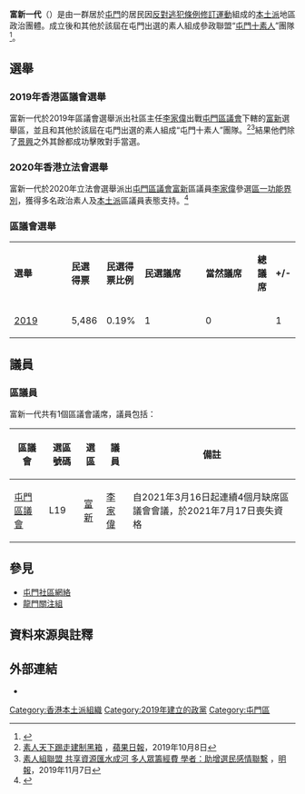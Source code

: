 {{香港政黨表
|中文名稱=富新一代
|英文名稱=Fu Sun Generation
|黨徽文件名 =
|色彩編碼={{Party meta/color/富新一代}}
|組織形式=
|註冊編號=
|註冊名稱=
|頭銜1=社區主任
|姓名1=[[李家偉|李家偉]]
|創立=2019年7月16日
|總部=
|黨員人數= 
|象徵顏色={{color box|#21ABAD}}
|政黨口號=團結社區，重奪議會<br>屯門起步，區政革新
|立法會議席={{Infobox political party/seats|0|70|hex={{Party meta/color/富新一代}}}}
|區議會議席={{Infobox political party/seats|0|458|hex={{Party meta/color/富新一代}}}}
|政治派系=
|意識形態=[[地方主義#香港和澳門|本土主義]]
|政治立场=[[本土派_(香港)|本土派]]
|網站=[https://www.facebook.com/fusungeneration/ 富新一代Facebook專頁]
}}

'''富新一代'''（{{lang-en|Fu Sun Generation}}）是由一群居於[[屯門|屯門]]的居民因[[反對逃犯條例修訂運動|反對逃犯條例修訂運動]]組成的[[本土派_(香港)|本土派]]地區政治團體。成立後和其他於該屆在屯門出選的素人組成參政聯盟“[[屯門十一素人|屯門十素人]]”團隊<ref>{{cite news |author1=姚國雄 |title=屯門十兄弟誓光復區會 |url=https://hk.appledaily.com/local/20190918/MQGBTQICNWWOBFJNSSVBX4YSUE/ |accessdate=2019-11-25 |work=蘋果日報 |date=2019-09-19 |archive-date=2020-08-26 |archive-url=https://web.archive.org/web/20200826130450/https://hk.appledaily.com/local/20190919/MQGBTQICNWWOBFJNSSVBX4YSUE/ |dead-url=yes }}</ref>。

==選舉==
===2019年香港區議會選舉===
{{main|2019年區議會選舉}}
富新一代於2019年區議會選舉派出社區主任[[李家偉|李家偉]]出戰[[屯門區議會|屯門區議會]]下轄的[[富新|富新]]選舉區，並且和其他於該屆在屯門出選的素人組成“屯門十素人”團隊。<ref>[https://hk.news.appledaily.com/local/20191007/R67CVKWJKHPHGAUI5D7L3UFAXQ/ 素人天下踢走建制黑箱] {{Wayback|url=https://hk.news.appledaily.com/local/20191007/R67CVKWJKHPHGAUI5D7L3UFAXQ/ |date=20200104034154 }}，[[蘋果日報_(香港)|蘋果日報]]，2019年10月8日</ref><ref>[https://news.mingpao.com/pns/%E6%B8%AF%E8%81%9E/article/20191107/s00002/1573063989574/%E7%B4%A0%E4%BA%BA%E7%B5%84%E8%81%AF%E7%9B%9F-%E5%85%B1%E4%BA%AB%E8%B3%87%E6%BA%90%E5%8C%AF%E6%B0%B4%E6%88%90%E6%B2%B3-%E5%A4%9A%E4%BA%BA%E7%9C%BE%E7%B1%8C%E7%B6%93%E8%B2%BB-%E5%AD%B8%E8%80%85-%E5%8A%A9%E5%A2%9E%E9%81%B8%E6%B0%91%E6%84%9F%E6%83%85%E8%81%AF%E7%B9%AB 素人組聯盟 共享資源匯水成河 多人眾籌經費 學者：助增選民感情聯繫] {{Wayback|url=https://news.mingpao.com/pns/%E6%B8%AF%E8%81%9E/article/20191107/s00002/1573063989574/%E7%B4%A0%E4%BA%BA%E7%B5%84%E8%81%AF%E7%9B%9F-%E5%85%B1%E4%BA%AB%E8%B3%87%E6%BA%90%E5%8C%AF%E6%B0%B4%E6%88%90%E6%B2%B3-%E5%A4%9A%E4%BA%BA%E7%9C%BE%E7%B1%8C%E7%B6%93%E8%B2%BB-%E5%AD%B8%E8%80%85-%E5%8A%A9%E5%A2%9E%E9%81%B8%E6%B0%91%E6%84%9F%E6%83%85%E8%81%AF%E7%B9%AB |date=20191107125505 }}，[[明報_(香港)|明報]]，2019年11月7日</ref>結果他們除了[[景興_(選區)|景興]]之外其餘都成功擊敗對手當選。

===2020年香港立法會選舉===
{{main|2020年香港立法會選舉}}
富新一代於2020年立法會選舉派出[[屯門區議會|屯門區議會]][[富新|富新]]區議員[[李家偉|李家偉]]參選[[區議會（第一）功能界別|區一功能界別]]，獲得多名政治素人及[[本土派_(香港)|本土派]]區議員表態支持。<ref name="appledaily-20200722-dc1">{{cite web |title=【立法會選舉●區一】趙家賢爭民主黨支持出選 包括仇栩欣李家偉等8人欲戰 |url=https://hk.appledaily.com/local/20200721/SXVMJ4AJ3YRN55XMUXGOHV7MOU/ |website=Apple Daily 蘋果日報 |accessdate=2020-07-22 |language=zh-hk |archive-date=2021-06-21 |archive-url=https://web.archive.org/web/20210621170256/https://hk.appledaily.com/local/20200721/SXVMJ4AJ3YRN55XMUXGOHV7MOU/ |dead-url=yes }}</ref>

===區議會選舉===
{| class="wikitable" width="51%" style="text-align:center"
|- style="background:#b6e6a5; color:black" align=center
| width="5%" | '''選舉''' 
| width="10%" | '''民選得票'''
| width="10%" | '''民選得票比例'''
| width="6%" |  '''民選議席'''
| width="6%" |  '''當然議席'''
| width="5%" |  '''總議席'''
| width="5%" |  '''+/-'''
|-
| [[2019年香港區議會選舉|2019]] || 5,486 || 0.19% || 1 || 0||{{Composition bar|1|479|hex={{Party meta/color/富新一代}}}} || 1{{increase}}
|}
==議員==
===區議員===
富新一代共有1個區議會議席，議員包括：

{| class="wikitable"
! 區議會 !! 選區號碼 !! 選區 !! 議員 !! 備註
|-
|[[屯門區議會|屯門區議會]]||L19||[[富新_(選區)|富新]]||[[李家偉|李家偉]]||自2021年3月16日起連續4個月缺席區議會會議，於2021年7月17日喪失資格
|}

==參見==
*[[屯門社區網絡|屯門社區網絡]]
*[[龍門關注組|龍門關注組]]

==資料來源與註釋==
{{reflist}}
{{noteFoot}}

==外部連結==
* {{facebook|fusungeneration|富新一代}}

{{香港政黨}}
{{Portal bar|香港|政黨|政治}}

[[Category:香港本土派組織|Category:香港本土派組織]]
[[Category:2019年建立的政黨|Category:2019年建立的政黨]]
[[Category:屯門區|Category:屯門區]]